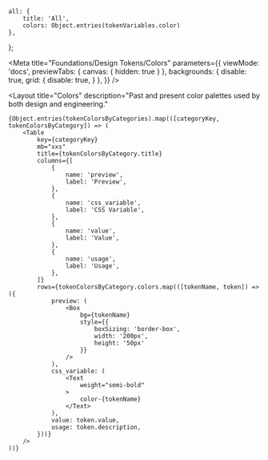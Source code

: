 
    all: {
        title: 'All',
        colors: Object.entries(tokenVariables.color)
    },
};

<Meta
    title="Foundations/Design Tokens/Colors"
    parameters={{
        viewMode: 'docs',
        previewTabs: {
            canvas: { hidden: true }
        },
        backgrounds: {
            disable: true,
            grid: {
                disable: true,
            }
        },
    }}
/>

<Layout
    title="Colors"
    description="Past and present color palettes used by both design and engineering."
>
    {Object.entries(tokenColorsByCategories).map(([categoryKey, tokenColorsByCategory]) => (
        <Table
            key={categoryKey}
            mb="xxs"
            title={tokenColorsByCategory.title}
            columns={[
                {
                    name: 'preview',
                    label: 'Preview',
                },
                {
                    name: 'css_variable',
                    label: 'CSS Variable',
                },
                {
                    name: 'value',
                    label: 'Value',
                },
                {
                    name: 'usage',
                    label: 'Usage',
                },
            ]}
            rows={tokenColorsByCategory.colors.map(([tokenName, token]) => ({
                preview: (
                    <Box
                        bg={tokenName}
                        style={{
                            boxSizing: 'border-box',
                            width: '200px',
                            height: '50px'
                        }}
                    />
                ),
                css_variable: (
                    <Text
                        weight="semi-bold"
                    >
                        color-{tokenName}
                    </Text>
                ),
                value: token.value,
                usage: token.description,
            }))}
        />
    ))}
</Layout>

